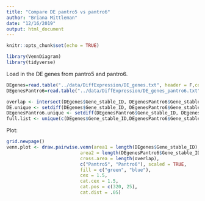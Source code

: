 ```yaml
---
title: "Compare DE pantro5 vs pantro6"
author: "Briana Mittleman"
date: "12/16/2019"
output: html_document
---
```


```r
knitr::opts_chunk$set(echo = TRUE)
```


```r
library(VennDiagram)
library(tidyverse)
```


Load in the DE genes from pantro5 and pantro6.  

```r
DEgenes=read.table("../data/DiffExpression/DE_genes.txt", header = F,col.names = c("Gene_stable_ID"),stringsAsFactors = F)
DEgenesPantro6=read.table("../data/DiffExpression/DE_genes_pantro6.txt", header = F,col.names = c("Gene_stable_ID"),stringsAsFactors = F)
```

```r
overlap <- intersect(DEgenes$Gene_stable_ID, DEgenesPantro6$Gene_stable_ID) 
DE.unique <- setdiff(DEgenes$Gene_stable_ID, DEgenesPantro6$Gene_stable_ID) # n 1st NOT 2nd
DEgenesPantro6.unique <- setdiff(DEgenesPantro6$Gene_stable_ID, DEgenes$Gene_stable_ID)
full.list <- unique(c(DEgenes$Gene_stable_ID,DEgenesPantro6$Gene_stable_ID))
```

Plot: 

```r
grid.newpage()
venn.plot <- draw.pairwise.venn(area1 = length(DEgenes$Gene_stable_ID),
                           area2 = length(DEgenesPantro6$Gene_stable_ID),
                           cross.area = length(overlap),
                           c("Pantro5", "Pantro6"), scaled = TRUE,
                           fill = c("green", "blue"),
                           cex = 1.5,
                           cat.cex = 1.5,
                           cat.pos = c(320, 25),
                           cat.dist = .05) 
```
